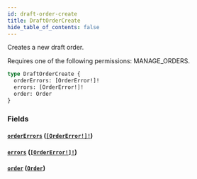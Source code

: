 ```yaml
---
id: draft-order-create
title: DraftOrderCreate
hide_table_of_contents: false
---
```


Creates a new draft order.

Requires one of the following permissions: MANAGE_ORDERS.

```graphql
type DraftOrderCreate {
  orderErrors: [OrderError!]!
  errors: [OrderError!]!
  order: Order
}
```

### Fields

#### [`orderErrors`](#) ([`[OrderError!]!`](../../../developer/api-reference/objects/order-error))

#### [`errors`](#) ([`[OrderError!]!`](../../../developer/api-reference/objects/order-error))

#### [`order`](#) ([`Order`](../../../developer/api-reference/objects/order))
